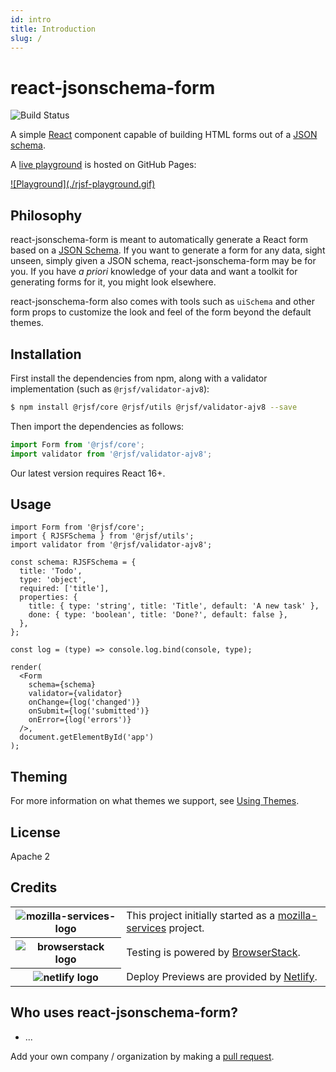 ```yaml
---
id: intro
title: Introduction
slug: /
---
```


# react-jsonschema-form

![Build Status](https://github.com/rjsf-team/react-jsonschema-form/workflows/CI/badge.svg)

A simple [React](https://reactjs.org/) component capable of building HTML forms out of a [JSON schema](http://json-schema.org/).

A [live playground](https://rjsf-team.github.io/react-jsonschema-form/) is hosted on GitHub Pages:

<a target='_blank' href='https://rjsf-team.github.io/react-jsonschema-form/'>
  ![Playground](./rjsf-playground.gif)
</a>

## Philosophy

react-jsonschema-form is meant to automatically generate a React form based on a [JSON Schema](http://json-schema.org/). If you want to generate a form for any data, sight unseen, simply given a JSON schema, react-jsonschema-form may be for you. If you have _a priori_ knowledge of your data and want a toolkit for generating forms for it, you might look elsewhere.

react-jsonschema-form also comes with tools such as `uiSchema` and other form props to customize the look and feel of the form beyond the default themes.

## Installation

First install the dependencies from npm, along with a validator implementation (such as `@rjsf/validator-ajv8`):

```bash
$ npm install @rjsf/core @rjsf/utils @rjsf/validator-ajv8 --save
```

Then import the dependencies as follows:

```ts
import Form from '@rjsf/core';
import validator from '@rjsf/validator-ajv8';
```

Our latest version requires React 16+.

## Usage

```tsx
import Form from '@rjsf/core';
import { RJSFSchema } from '@rjsf/utils';
import validator from '@rjsf/validator-ajv8';

const schema: RJSFSchema = {
  title: 'Todo',
  type: 'object',
  required: ['title'],
  properties: {
    title: { type: 'string', title: 'Title', default: 'A new task' },
    done: { type: 'boolean', title: 'Done?', default: false },
  },
};

const log = (type) => console.log.bind(console, type);

render(
  <Form
    schema={schema}
    validator={validator}
    onChange={log('changed')}
    onSubmit={log('submitted')}
    onError={log('errors')}
  />,
  document.getElementById('app')
);
```

## Theming

For more information on what themes we support, see [Using Themes](usage/themes).

<!--

disabled until https://github.com/rjsf-team/react-jsonschema-form/issues/1584 is resolved

## Useful samples

 - Custom field template: <https://jsfiddle.net/hdp1kgn6/1/>
 - Multi-step wizard: <https://jsfiddle.net/sn4bnw9h/1/>
 - Using classNames with uiSchema: <https://jsfiddle.net/gfwp25we/1/>
 - Conditional fields: <https://jsfiddle.net/69z2wepo/88541/>
 - Advanced conditional fields: <https://jsfiddle.net/cowbellerina/zbfh96b1/>
 - Use radio list for enums: <https://jsfiddle.net/f2y3fq7L/2/>
 - Reading file input data: <https://jsfiddle.net/f9vcb6pL/1/>
 - Custom errors messages with transformErrors: <https://jsfiddle.net/revolunet/5r3swnr4/>
 - 2 columns form with CSS and FieldTemplate: <https://jsfiddle.net/n1k0/bw0ffnz4/1/>
 - Validate and submit form from external control: <https://jsfiddle.net/spacebaboon/g5a1re63/>
 - Custom component for Help text with `ui:help`: <https://codesandbox.io/s/14pqx97xl7/>
 - Collapsing / Showing and Hiding individual fields: <https://codesandbox.io/s/examplereactjsonschemaformcollapsefieldtemplate-t41dn>

-->

## License

Apache 2

## Credits

<table>
    <tr>
        <th>
            <img src="https://avatars1.githubusercontent.com/u/1066228?s=200&v=4" alt="mozilla-services-logo" style={{maxHeight: '100px'}} />
        </th>
        <td>
            This project initially started as a <a href="https://github.com/mozilla-services">mozilla-services</a> project.
        </td>
    </tr>
    <tr>
        <th>
            <img src="https://user-images.githubusercontent.com/1689183/51487090-4ea04f80-1d57-11e9-9a91-79b7ef8d2013.png" alt='browserstack logo'  style={{maxHeight: '100px'}}/>
        </th>
        <td>
            Testing is powered by <a href="https://www.browserstack.com/" >BrowserStack</a>.
        </td>
    </tr>
    <tr>
        <th>
            <img src="https://www.netlify.com/img/global/badges/netlify-color-accent.svg" alt='netlify logo'  style={{maxHeight: '100px'}}/>
        </th>
        <td>
            Deploy Previews are provided by <a href="https://www.netlify.com">Netlify</a>.
        </td>
    </tr>
</table>

## Who uses react-jsonschema-form?

- ...

Add your own company / organization by making a [pull request](https://github.com/rjsf-team/react-jsonschema-form/pulls).
